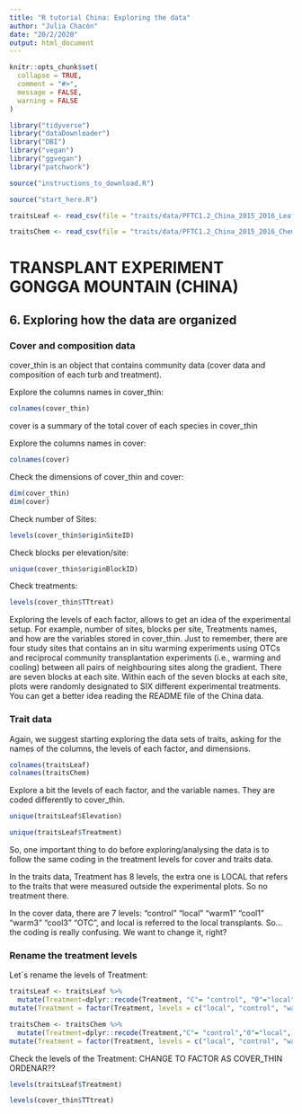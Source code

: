 ```yaml
---
title: "R tutorial China: Exploring the data"
author: "Julia Chacón"
date: "20/2/2020"
output: html_document
---
```

<style>
p.caption {
  font-size: 0.8em;
}
</style>

```r
knitr::opts_chunk$set(
  collapse = TRUE,
  comment = "#>",
  message = FALSE,
  warning = FALSE
)
```

```r
library("tidyverse")
library("dataDownloader")
library("DBI")
library("vegan")
library("ggvegan")
library("patchwork")
```

```r
source("instructions_to_download.R")
```

```r
source("start_here.R")
```

```r
traitsLeaf <- read_csv(file = "traits/data/PFTC1.2_China_2015_2016_LeafTraits.csv", col_names = TRUE)

traitsChem <- read_csv(file = "traits/data/PFTC1.2_China_2015_2016_ChemicalTraits.csv", col_names = TRUE)
```
                                                                          
# TRANSPLANT EXPERIMENT GONGGA MOUNTAIN (CHINA)

## 6. Exploring how the data are organized 

### Cover and composition data

cover_thin is an object that contains community data (cover data and composition of each turb and treatment). 

Explore the columns names in cover_thin:
```r
colnames(cover_thin)
```

cover is a summary of the total cover of each species in cover_thin

Explore the columns names in cover:
```r
colnames(cover)
```

Check the dimensions of cover_thin and cover:
```r
dim(cover_thin)
dim(cover)
```

Check number of Sites:
```r
levels(cover_thin$originSiteID) 
```

Check blocks per elevation/site:
```r
unique(cover_thin$originBlockID)
```

Check treatments:
```r
levels(cover_thin$TTtreat) 
```

Exploring the levels of each factor, allows to get an idea of the experimental setup. For example, number of sites, blocks per site, Treatments names, and how are the variables stored in cover_thin. Just to remember, there are four study sites that contains an in situ warming experiments using OTCs and reciprocal community transplantation experiments (i.e., warming and cooling) between all pairs of neighbouring sites along the gradient. There are seven blocks at each site. Within each of the seven blocks at each site, plots were randomly designated to SIX different experimental treatments. You can get a better idea reading the README file of the China data.

### Trait data

Again, we suggest starting exploring the data sets of traits, asking for the names of the columns, the levels of each factor, and dimensions.

```r
colnames(traitsLeaf)
colnames(traitsChem)
```

Explore a bit the levels of each factor, and the variable names. They are coded differently to cover_thin.

```r
unique(traitsLeaf$Elevation)
```
```r
unique(traitsLeaf$Treatment)
```

So, one important thing to do before exploring/analysing the data is to follow the same coding in the treatment levels for cover and traits data.

In the traits data, Treatment has 8 levels, the extra one is LOCAL that refers to the traits that were measured outside the experimental plots. So no treatment there.

In the cover data, there are 7 levels: "control" "local"   "warm1"   "cool1"   "warm3"   "cool3"   "OTC", and local is referred to the local transplants. So...the coding is really confusing. We want to change it, right?

### Rename the treatment levels

Let´s rename the levels of Treatment:
```r
traitsLeaf <- traitsLeaf %>%
  mutate(Treatment=dplyr::recode(Treatment, "C"= "control", "0"="local", "1" ="warm1", "2"="cool1", "3"="warm3", "4"="cool3", "LOCAL"="outexp", "OTC"="OTC"))%>%
mutate(Treatment = factor(Treatment, levels = c("local", "control", "warm1", "cool1", "warm3", "cool3","OTC", "outexp")))

traitsChem <- traitsChem %>%
  mutate(Treatment=dplyr::recode(Treatment,"C"= "control","0"="local", "1" ="warm1", "2"="cool1", "3"="warm3", "4"="cool3", "LOCAL"="outexp", "OTC"="OTC")) %>%
mutate(Treatment = factor(Treatment, levels = c("local", "control", "warm1", "cool1", "warm3", "cool3", "OTC", "outexp")))

```

Check the levels of the Treatment: 
CHANGE TO FACTOR AS COVER_THIN
ORDENAR??
```r
levels(traitsLeaf$Treatment)
```

```r
levels(cover_thin$TTtreat)
```


